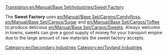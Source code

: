 [[Translation:en/Manual/Base Set/Industries/Sweet Factory]]

{{en/Industries|image=en/SweetFactory.png.png|name=Sweet Factory
|climates=[[en/Manual/Climates]]
|accepts=[[en/Manual/Base Set/Cargos/Candyfloss]], [[en/Manual/Base Set/Cargos/Sugar]], [[en/Manual/Base Set/Cargos/Toffee]]
|produces=[[en/Manual/Base Set/Cargos/Sweets]]
|notes=Not present in other [[en/Manual/Climates]].
}}

The '''Sweet Factory''' uses [[en/Manual/Base Set/Cargos/Candyfloss]], [[en/Manual/Base Set/Cargos/Sugar]] and [[en/Manual/Base Set/Cargos/Toffee]] to produce delicious [[en/Manual/Base Set/Cargos/Sweets]]. Always welcome in towns, sweets can give a good supply of money for your transport empire due to the large amount of raw materials the sweet factory accepts.

{{en/Navbox Industries}}

[[Category:en/Secondary Industries]]
[[Category:en/Toyland Industries]]